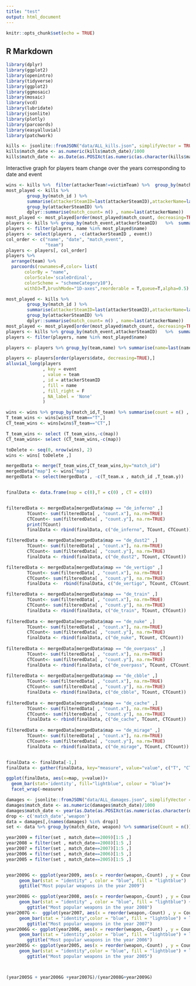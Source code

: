 ```yaml
---
title: "test"
output: html_document
---
```


```r
knitr::opts_chunk$set(echo = TRUE)
```

## R Markdown
```r
library(dplyr)
library(ggplot2)
library(openintro)
library(tidyverse)
library(ggplot2)
library(ggmosaic)
library(mosaic)
library(vcd)
library(lubridate)
library(jsonlite)
library(plotly)
library(parcoords)
library(easyalluvial)
library(patchwork)

```

```r
kills <- jsonlite::fromJSON("data/ALL_kills.json", simplifyVector = TRUE)
kills$match_date <- as.numeric(kills$match_date)/1000
kills$match_date <- as.Date(as.POSIXct(as.numeric(as.character(kills$match_date)),tz = "GMT", origin = "1960-01-01"))

```

Interactive graph for players team change over the years corresponding to date and event
```r

wins <- kills %>%  filter(attackerTeam!=victimTeam) %>%  group_by(match_id,round_num) %>% summarise(map=last(map_name),T_team=last(if_else(attackerSide=="T","T","CT")))
most_played <- kills %>%  
        group_by(match_id ) %>%
        summarise(attackerSteamID=last(attackerSteamID),attackerName=last(attackerName) ) %>%
        group_by(attackerSteamID) %>% 
        dplyr::summarise(match_count= n() , name=last(attackerName))
most_played <- most_played[order(most_played$match_count, decreasing=TRUE), ] %>% top_n(15)
players <- kills %>% group_by(match_event,attackerSteamID)   %>%  summarise(name=last(attackerName),team=last(attackerTeam),date=last(match_date),event=last(match_event) )
players <- filter(players, name %in% most_played$name)
players <- select(players , -c(attackerSteamID , event))
col_order <- c("name", "date", "match_event",
               "team") 
players <- players[, col_order]
players %>% 
  arrange(team) %>% 
  parcoords(rownames=F,color= list(
       colorBy = "name",
       colorScale='scaleOrdinal',
       colorScheme = "schemeCategory10"),
       withD3=T,brushMode="1D-axes",reorderable = T,queue=T,alpha=0.5)
```
```r

most_played <- kills %>%  
        group_by(match_id ) %>%
        summarise(attackerSteamID=last(attackerSteamID),attackerName=last(attackerName) ) %>%
        group_by(attackerSteamID) %>% 
        dplyr::summarise(match_count= n() , name=last(attackerName))
most_played <- most_played[order(most_played$match_count, decreasing=TRUE), ] %>% top_n(10)
players <- kills %>% group_by(match_event,attackerSteamID)   %>%  summarise(name=last(attackerName),team=last(attackerTeam),date=year(last(match_date))  )
players <- filter(players, name %in% most_played$name)

players <- players %>% group_by(team,name) %>% summarise(name=last(name),team=last(team),date=last(date), count = n() , event = last(match_event),attackerSteamID=last(attackerSteamID))

players <- players[order(players$date, decreasing=TRUE),]
alluvial_long(players
              , key = event
              , value = team
              , id = attackerSteamID
              , fill = name
              , fill_right = F
              , NA_label = 'None'
              )
```

```r

wins <- wins %>% group_by(match_id,T_team) %>% summarise(count = n() , map=last(map))
T_team_wins <- wins[wins$T_team=="T",]
CT_team_wins <- wins[wins$T_team=="CT",]

T_team_wins <- select (T_team_wins,-c(map))
CT_team_wins<- select (CT_team_wins,-c(map))

toDelete <- seq(0, nrow(wins), 2)
wins <- wins[ toDelete ,]

mergedData <- merge(T_team_wins,CT_team_wins,by="match_id")
mergedData["map"] <- wins["map"]
mergedData <- select(mergedData , -c(T_team.x , match_id ,T_team.y))


finalData <- data.frame(map = c(0),T = c(0) , CT = c(0))


filteredData <- mergedData[mergedData$map == "de_inferno" ,] 
        TCount<- sum(filteredData[ , "count.x"], na.rm=TRUE)
        CTCount<- sum(filteredData[ , "count.y"], na.rm=TRUE)
        print(TCount)
        finalData <- rbind(finalData, c("de_inferno", TCount, CTCount))

filteredData <- mergedData[mergedData$map == "de_dust2" ,] 
        TCount<- sum(filteredData[ , "count.x"], na.rm=TRUE)
        CTCount<- sum(filteredData[ , "count.y"], na.rm=TRUE)
        finalData <- rbind(finalData, c("de_dust2", TCount, CTCount))

filteredData <- mergedData[mergedData$map == "de_vertigo" ,] 
        TCount<- sum(filteredData[ , "count.x"], na.rm=TRUE)
        CTCount<- sum(filteredData[ , "count.y"], na.rm=TRUE)
        finalData <-  rbind(finalData, c("de_vertigo", TCount, CTCount))

filteredData <- mergedData[mergedData$map == "de_train" ,] 
        TCount<- sum(filteredData[ , "count.x"], na.rm=TRUE)
        CTCount<- sum(filteredData[ , "count.y"], na.rm=TRUE)
        finalData <- rbind(finalData, c("de_train", TCount, CTCount))
         
filteredData <- mergedData[mergedData$map == "de_nuke" ,] 
        TCount<- sum(filteredData[ , "count.x"], na.rm=TRUE)
        CTCount<- sum(filteredData[ , "count.y"], na.rm=TRUE)
        finalData <- rbind(finalData, c("de_nuke", TCount, CTCount))
         
filteredData <- mergedData[mergedData$map == "de_overpass" ,] 
        TCount<- sum(filteredData[ , "count.x"], na.rm=TRUE)
        CTCount<- sum(filteredData[ , "count.y"], na.rm=TRUE)
        finalData <- rbind(finalData, c("de_overpass", TCount, CTCount))
         
filteredData <- mergedData[mergedData$map == "de_cbble" ,] 
        TCount<- sum(filteredData[ , "count.x"], na.rm=TRUE)
        CTCount<- sum(filteredData[ , "count.y"], na.rm=TRUE)
        finalData <- rbind(finalData, c("de_cbble", TCount, CTCount))
         
filteredData <- mergedData[mergedData$map == "de_cache" ,] 
        TCount<- sum(filteredData[ , "count.x"], na.rm=TRUE)
        CTCount<- sum(filteredData[ , "count.y"], na.rm=TRUE)
        finalData <- rbind(finalData, c("de_cache", TCount, CTCount))
         
filteredData <- mergedData[mergedData$map == "de_mirage" ,] 
        TCount<- sum(filteredData[ , "count.x"], na.rm=TRUE)
        CTCount<- sum(filteredData[ , "count.y"], na.rm=TRUE)
        finalData <- rbind(finalData, c("de_mirage", TCount, CTCount))


finalData <- finalData[-1,]
finalData <- gather(finalData, key="measure", value="value", c("T", "CT"))

ggplot(finalData, aes(x=map, y=value))+
  geom_bar(stat='identity', fill="lightblue", colour = "blue")+
  facet_wrap(~measure)
```

```r
damages <- jsonlite::fromJSON("data/ALL_damages.json", simplifyVector = TRUE)
damages$match_date <- as.numeric(damages$match_date)/1000
damages$match_date <- year(as.Date(as.POSIXct(as.numeric(as.character(damages$match_date)),tz = "GMT", origin = "1960-01-01")))
drop <- c('match_date','weapon')
data = damages[,(names(damages) %in% drop)]
set <- data %>% group_by(match_date, weapon) %>% summarise(Count = n()) %>% arrange(desc(match_date), desc(Count))

```

```r

year2009 = filter(set , match_date==2009)[1:5 ,]
year2008 = filter(set , match_date==2008)[1:5 ,]
year2007 = filter(set , match_date==2007)[1:5 ,]
year2006 = filter(set , match_date==2006)[1:5 ,]
year2005 = filter(set , match_date==2005)[1:5 ,]


year2009G <- ggplot(year2009, aes(x = reorder(weapon,-Count) , y = Count)) +
     geom_bar(stat = "identity" , color = "blue", fill = "lightblue")  + labs(x="Weapon") +
     ggtitle("Most popular weapons in the year 2009") 

year2008G <- ggplot(year2008, aes(x = reorder(weapon,-Count) , y = Count)) +
     geom_bar(stat = "identity" , color = "blue", fill = "lightblue") + labs(x="Weapon") +
        ggtitle("Most popular weapons in the year 2008") 
year2007G <-  ggplot(year2007, aes(x = reorder(weapon,-Count) , y = Count)) +
     geom_bar(stat = "identity",color = "blue", fill = "lightblue") + labs(x="Weapon")+
        ggtitle("Most popular weapons in the year 2007") 
year2006G <- ggplot(year2006, aes(x = reorder(weapon,-Count) , y = Count)) +
     geom_bar(stat = "identity",color = "blue", fill = "lightblue") + labs(x="Weapon")+
        ggtitle("Most popular weapons in the year 2006") 
year2005G <- ggplot(year2005, aes(x = reorder(weapon,-Count) , y = Count)) +
     geom_bar(stat = "identity",color = "blue", fill = "lightblue") + labs(x="Weapon")+
        ggtitle("Most popular weapons in the year 2005") 



(year2005G + year2006G +year2007G)/(year2008G+year2009G)

 
```

